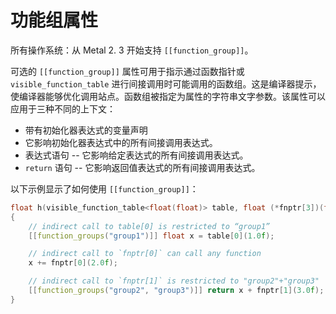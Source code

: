 # 功能组属性

<ToBePolishedAfterTranslation />

<OriginalPDF title="2.16 Function Group Attribute" />

所有操作系统：从 Metal 2. 3 开始支持 `[[function_group]]`。

可选的 `[[function_group]]` 属性可用于指示通过函数指针或 `visible_function_table` 进行间接调用时可能调用的函数组。这是编译器提示，使编译器能够优化调用站点。函数组被指定为属性的字符串文字参数。该属性可以应用于三种不同的上下文：

- 带有初始化器表达式的变量声明
- 它影响初始化器表达式中的所有间接调用表达式。
- 表达式语句 -- 它影响给定表达式的所有间接调用表达式。
- `return` 语句 -- 它影响返回值表达式的所有间接调用表达式。

以下示例显示了如何使用 `[[function_group]]`：

```cpp
float h(visible_function_table<float(float)> table, float (*fnptr[3])(float))
{
    // indirect call to table[0] is restricted to “group1”
    [[function_groups("group1")]] float x = table[0](1.0f);

    // indirect call to `fnptr[0]` can call any function
    x += fnptr[0](2.0f);

    // indirect call to `fnptr[1]` is restricted to "group2"+"group3"
    [[function_groups("group2", "group3")]] return x + fnptr[1](3.0f);
}
```
